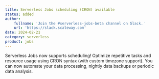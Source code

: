 ```yaml
---
title: Serverless Jobs scheduling (CRON) available
status: added
author:
    fullname: 'Join the #serverless-jobs-beta channel on Slack.'
    url: 'https://slack.scaleway.com'
date: 2024-02-21
category: serverless
product: jobs
---
```


Serverless Jobs now supports scheduling!
Optimize repetitive tasks and resource usage using CRON syntax (with custom timezone support). You can now automate your data processing, nightly data backups or periodic data analysis.

